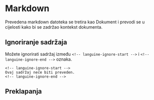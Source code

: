 # Markdown

Prevedena markdown datoteka se tretira kao Dokument i prevodi se u cijelosti kako bi se zadržao kontekst dokumenta.

## Ignoriranje sadržaja

Možete ignorirati sadržaj između `<!-- languine-ignore-start -->` i `<!-- languine-ignore-end -->` oznaka.

```mdx
<!-- languine-ignore-start -->
Ovaj sadržaj neće biti preveden.
<!-- languine-ignore-end -->
``` 

## Preklapanja